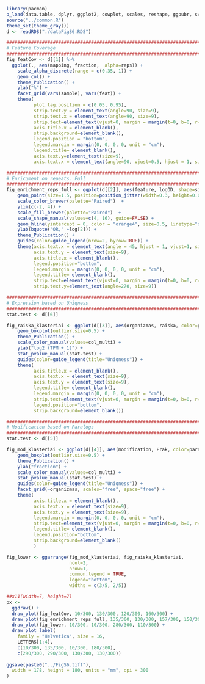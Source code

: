 ```r
library(pacman)
p_load(data.table, dplyr, ggplot2, cowplot, scales, reshape, ggpubr, svglite, ggforce, rstatix)
source("../common.R")
theme_set(theme_gray())
d <- readRDS("./dataFigS6.RDS")
```

```r
###############################################################################   
# Feature Coverage
###############################################################################   
fig_featCov <- d[[1]] %>% 
  ggplot(., aes(mapping, fraction,  alpha=reps)) +
    scale_alpha_discrete(range = c(0.35, 1)) +
    geom_col() + 
    theme_Publication() +  
    ylab("%") +
    facet_grid(vars(sample), vars(feat)) +
    theme(
          plot.tag.position = c(0.05, 0.95),
          strip.text.y = element_text(angle=90, size=9),
          strip.text.x = element_text(angle=90, size=9),
          strip.text=element_text(vjust=0, margin = margin(t=0, b=0, r=0, l=0)),
          axis.title.x = element_blank(),
          strip.background=element_blank(), 
          legend.position = "bottom", 
          legend.margin = margin(0, 0, 0, 0, unit = "cm"),
          legend.title= element_blank(),
          axis.text.y=element_text(size=9),
          axis.text.x = element_text(angle=90, vjust=0.5, hjust = 1, size=9))
```

```r
###############################################################################   
# Enricgment on repeats. Full
############################################################################### 
fig_enrichment_reps_full <- ggplot(d[[2]], aes(feature, logOD, shape=sign, color=sample)) +
    geom_point(size=1.5, position=position_jitter(width=0.3, height=0.0)) +
    scale_color_brewer(palette="Paired")  +
    ylim(c(-2, 4)) +
    scale_fill_brewer(palette="Paired")  +
    scale_shape_manual(values=c(4, 16), guide=FALSE) +
    geom_hline(yintercept = 0, color = "orange4", size=0.5, linetype="dashed") +
    ylab(bquote('OR,' ~log[2])) + 
    theme_Publication() +
    guides(color=guide_legend(nrow=2, byrow=TRUE)) +
    theme(axis.text.x = element_text(angle = 45, hjust = 1, vjust=1, size=9), 
          axis.text.y = element_text(size=9), 
          axis.title.x = element_blank(), 
          legend.position="bottom", 
          legend.margin = margin(0, 0, 0, 0, unit = "cm"),
          legend.title= element_blank(),
          strip.text=element_text(vjust=0, margin = margin(t=0, b=0, r=0, l=0)),
          strip.text.y=element_text(angle=270, size=9))               
```



```r
###############################################################################
# Expression based on Uniqness
############################################################################### 
stat.test <- d[[6]]

fig_raiska_klasteriai <- ggplot(d[[3]], aes(organizmas, raiska, color=paral)) +
    geom_boxplot(outlier.size=0.5) +
    theme_Publication() +
    scale_color_manual(values=col_multi) +
    ylab("log2 (TPM + 1)") +
    stat_pvalue_manual(stat.test) +
    guides(color=guide_legend(title="Uniqness")) +
    theme(
          axis.title.x = element_blank(),
          axis.text.x = element_text(size=9),
          axis.text.y = element_text(size=9),
          legend.title= element_blank(),
          legend.margin = margin(0, 0, 0, 0, unit = "cm"),
          strip.text=element_text(vjust=0, margin = margin(t=0, b=0, r=0, l=0)),
          legend.position="bottom", 
          strip.background=element_blank())    
```

```r
###############################################################################
# Modification based on Paralogs
############################################################################### 
stat.test <- d[[5]]

fig_mod_klasteriai <- ggplot(d[[4]], aes(modification, Frak, color=paral)) +
    geom_boxplot(outlier.size=0.5) +
    theme_Publication() +
    ylab("fraction") +
    scale_color_manual(values=col_multi) +
    stat_pvalue_manual(stat.test) +
    guides(color=guide_legend(title="Uniqness")) +
    facet_grid(~organizmas, scales="free", space="free") + 
    theme(
          axis.title.x = element_blank(),
          axis.text.x = element_text(size=9),
          axis.text.y = element_text(size=9),
          legend.margin = margin(0, 0, 0, 0, unit = "cm"),
          strip.text=element_text(vjust=0, margin = margin(t=0, b=0, r=0, l=0)),
          legend.title= element_blank(),
          legend.position="bottom", 
          strip.background=element_blank()
          ) 
```

```r
fig_lower <- ggarrange(fig_mod_klasteriai, fig_raiska_klasteriai,
                       ncol=2,
                       nrow=1, 
                       common.legend = TRUE, 
                       legend="bottom", 
                       widths = c(3/5, 2/5))
```

```r
##x11(width=7, height=7)
px <- 
  ggdraw() +
  draw_plot(fig_featCov, 10/300, 130/300, 120/300, 160/300) +
  draw_plot(fig_enrichment_reps_full, 135/300, 130/300, 157/300, 150/300) +
  draw_plot(fig_lower, 10/300, 10/300, 280/300, 110/300) +
  draw_plot_label(
    family = "Helvetica", size = 16,
    LETTERS[1:4],
    c(10/300, 135/300, 10/300, 180/300),
    c(290/300, 290/300, 130/300, 130/300))    
  
ggsave(paste0("../FigS6.tiff"),
  width = 178, height = 180, units = "mm", dpi = 300
)

```